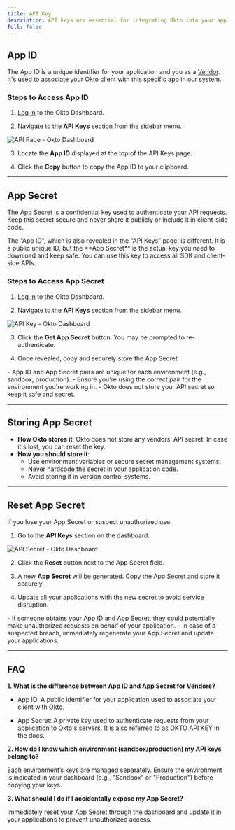 ```yaml
---
title: API Key
description: API keys are essential for integrating Okto into your application. They authenticate your requests and associate them with your Okto Dashboard account. This guide will help you locate, generate, and manage your API keys safely.
full: false
---
```



## App ID

The App ID is a unique identifier for your application and you as a [Vendor](/docs/introduction-to-okto/okto-vendor-user). It's used to associate your Okto client with this specific app in our system.

### Steps to Access App ID

1. [Log in](https://dashboard.okto.tech/login) to the Okto Dashboard.

2. Navigate to the **API Keys** section from the sidebar menu.

![API Page - Okto Dashboard](/images/api-key-dashboard.png)

3. Locate the **App ID** displayed at the top of the API Keys page.

4. Click the **Copy** button to copy the App ID to your clipboard.

---

## App Secret

The App Secret is a confidential key used to authenticate your API requests. Keep this secret secure and never share it publicly or include it in client-side code.

<Callout title="Note">
The “App ID”, which is also revealed in the “API Keys” page, is different. It is a public unique ID, but the **App Secret** is the actual key you need to download and keep safe. You can use this key to access all SDK and client-side APIs.
</Callout>

### Steps to Access App Secret

1. [Log in](https://dashboard.okto.tech/login) to the Okto Dashboard.

2. Navigate to the **API Keys** section from the sidebar menu.

![API Key - Okto Dashboard](/images/api-key-dashboard.png)

3. Click the **Get App Secret** button. You may be prompted to re-authenticate.

4. Once revealed, copy and securely store the App Secret.

<Callout title="Note">
- App ID and App Secret pairs are unique for each environment (e.g., sandbox, production).  
- Ensure you're using the correct pair for the environment you're working in.  
- Okto does not store your API secret so keep it safe and secret.
</Callout>

---

## Storing App Secret

* **How Okto stores it**: Okto does not store any vendors’ API secret. In case it's lost, you can reset the key.  
* **How you should store it**:  
  * Use environment variables or secure secret management systems.  
  * Never hardcode the secret in your application code.  
  * Avoid storing it in version control systems.

---

## Reset App Secret

If you lose your App Secret or suspect unauthorized use:

1. Go to the **API Keys** section on the dashboard.

![API Secret - Okto Dashboard](/images/app-secret-dashboard.png)

2. Click the **Reset** button next to the App Secret field.

3. A new **App Secret** will be generated. Copy the App Secret and store it securely.

4. Update all your applications with the new secret to avoid service disruption.

<Callout title="Note">
  - If someone obtains your App ID and App Secret, they could potentially make unauthorized requests on behalf of your application.  
  - In case of a suspected breach, immediately regenerate your App Secret and update your applications.
</Callout>

---

## FAQ

**1. What is the difference between App ID and App Secret for Vendors?**

- App ID: A public identifier for your application used to associate your client with Okto.

- App Secret: A private key used to authenticate requests from your application to Okto's servers. It is also referred to as OKTO API KEY in the docs.

**2. How do I know which environment (sandbox/production) my API keys belong to?**

Each environment’s keys are managed separately. Ensure the environment is indicated in your dashboard (e.g., "Sandbox" or "Production") before copying your keys.

**3. What should I do if I accidentally expose my App Secret?**

Immediately reset your App Secret through the dashboard and update it in your applications to prevent unauthorized access.

